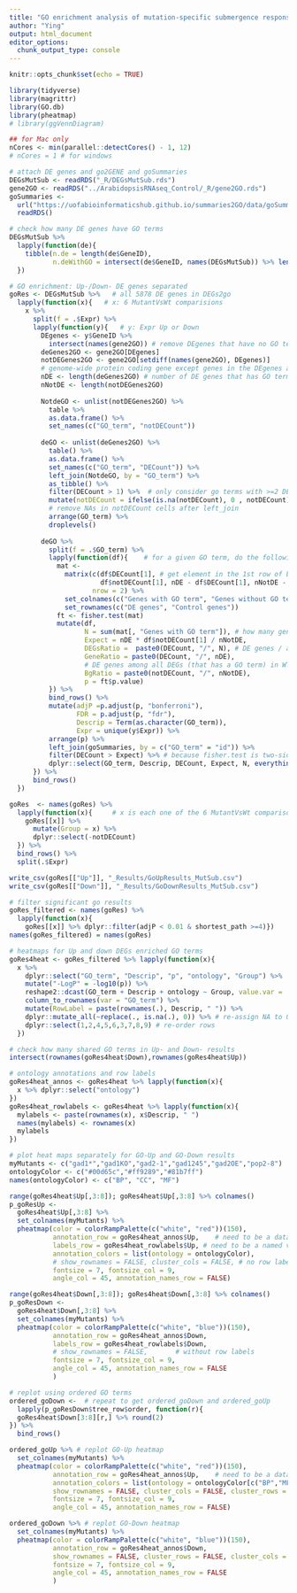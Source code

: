 ```yaml
---
title: "GO enrichment analysis of mutation-specific submergence response in GABA mutants"
author: "Ying"
output: html_document
editor_options: 
  chunk_output_type: console
---
```


```r
knitr::opts_chunk$set(echo = TRUE)
```

```r
library(tidyverse)
library(magrittr)
library(GO.db)
library(pheatmap)
# library(ggVennDiagram)

## for Mac only
nCores <- min(parallel::detectCores() - 1, 12)
# nCores = 1 # for windows
```

```r
# attach DE genes and go2GENE and goSummaries
DEGsMutSub <- readRDS("_R/DEGsMutSub.rds")
gene2GO <- readRDS("../ArabidopsisRNAseq_Control/_R/gene2GO.rds")
goSummaries <- 
  url("https://uofabioinformaticshub.github.io/summaries2GO/data/goSummaries.RDS") %>% 
  readRDS()

# check how many DE genes have GO terms
DEGsMutSub %>% 
  lapply(function(de){
    tibble(n.de = length(de$GeneID),
           n.deWithGO = intersect(de$GeneID, names(DEGsMutSub)) %>% length())
  })

# GO enrichment: Up-/Down- DE genes separated  
goRes <- DEGsMutSub %>%   # all 5878 DE genes in DEGs2go
  lapply(function(x){   # x: 6 MutantVsWt comparisions
    x %>% 
      split(f = .$Expr) %>% 
      lapply(function(y){   # y: Expr Up or Down
        DEgenes <- y$GeneID %>% 
          intersect(names(gene2GO)) # remove DEgenes that have no GO terms
        deGenes2GO <- gene2GO[DEgenes]
        notDEGenes2GO <- gene2GO[setdiff(names(gene2GO), DEgenes)]
        # genome-wide protein coding gene except genes in the DEgenes as background
        nDE <- length(deGenes2GO) # number of DE genes that has GO terms
        nNotDE <- length(notDEGenes2GO)
        
        NotdeGO <- unlist(notDEGenes2GO) %>% 
          table %>%  
          as.data.frame() %>% 
          set_names(c("GO_term", "notDECount"))
        
        deGO <- unlist(deGenes2GO) %>% 
          table() %>% 
          as.data.frame() %>% 
          set_names(c("GO_term", "DECount")) %>% 
          left_join(NotdeGO, by = "GO_term") %>% 
          as_tibble() %>% 
          filter(DECount > 1) %>%  # only consider go terms with >=2 DEgenes
          mutate(notDECount = ifelse(is.na(notDECount), 0 , notDECount)) %>% 
          # remove NAs in notDECount cells after left_join
          arrange(GO_term) %>% 
          droplevels()
        
        deGO %>% 
          split(f = .$GO_term) %>% 
          lapply(function(df){    # for a given GO term, do the following stats
            mat <- 
              matrix(c(df$DECount[1], # get element in the 1st row of both columns
                       df$notDECount[1], nDE - df$DECount[1], nNotDE - df$notDECount),
                     nrow = 2) %>% 
              set_colnames(c("Genes with GO term", "Genes without GO term")) %>% 
              set_rownames(c("DE genes", "Control genes"))
            ft <- fisher.test(mat)
            mutate(df,
                   N = sum(mat[, "Genes with GO term"]), # how many genes in that GO
                   Expect = nDE * df$notDECount[1] / nNotDE,
                   DEGsRatio =  paste0(DECount, "/", N), # DE genes / all genes in that GO
                   GeneRatio = paste0(DECount, "/", nDE),
                   # DE genes among all DEGs (that has a GO term) in WT/Mutant 
                   BgRatio = paste0(notDECount, "/", nNotDE),
                   p = ft$p.value)
          }) %>% 
          bind_rows() %>% 
          mutate(adjP =p.adjust(p, "bonferroni"),
                 FDR = p.adjust(p, "fdr"),
                 Descrip = Term(as.character(GO_term)),
                 Expr = unique(y$Expr)) %>% 
          arrange(p) %>% 
          left_join(goSummaries, by = c("GO_term" = "id")) %>% 
          filter(DECount > Expect) %>% # because fisher.test is two-sided
          dplyr::select(GO_term, Descrip, DECount, Expect, N, everything())
      }) %>% 
      bind_rows()
  })

goRes  <- names(goRes) %>%  
  lapply(function(x){     # x is each one of the 6 MutantVsWt comparisons
    goRes[[x]] %>% 
      mutate(Group = x) %>% 
      dplyr::select(-notDECount)
  }) %>% 
  bind_rows() %>% 
  split(.$Expr)

write_csv(goRes[["Up"]], "_Results/GoUpResults_MutSub.csv")
write_csv(goRes[["Down"]], "_Results/GoDownResults_MutSub.csv")

```

```r
# filter significant go results
goRes_filtered <- names(goRes) %>% 
  lapply(function(x){
    goRes[[x]] %>% dplyr::filter(adjP < 0.01 & shortest_path >=4)})
names(goRes_filtered) = names(goRes)

# heatmaps for Up and down DEGs enriched GO terms
goRes4heat <- goRes_filtered %>% lapply(function(x){
  x %>% 
    dplyr::select("GO_term", "Descrip", "p", "ontology", "Group") %>% 
    mutate("-LogP" = -log10(p)) %>% 
    reshape2::dcast(GO_term + Descrip + ontology ~ Group, value.var = '-LogP') %>%
    column_to_rownames(var = "GO_term") %>% 
    mutate(RowLabel = paste(rownames(.), Descrip, " ")) %>% 
    dplyr::mutate_all(~replace(., is.na(.), 0)) %>% # re-assign NA to 0
    dplyr::select(1,2,4,5,6,3,7,8,9) # re-order rows
  }) 

# check how many shared GO terms in Up- and Down- results
intersect(rownames(goRes4heat$Down),rownames(goRes4heat$Up))

# ontology annotations and row labels
goRes4heat_annos <- goRes4heat %>% lapply(function(x){
  x %>% dplyr::select("ontology")
})
goRes4heat_rowlabels <- goRes4heat %>% lapply(function(x){
  mylabels <- paste(rownames(x), x$Descrip, " ")
  names(mylabels) <- rownames(x)
  mylabels
})

# plot heat maps separately for GO-Up and GO-Down results
myMutants <- c("gad1*","gad1KO","gad2-1","gad1245","gad2OE","pop2-8")
ontologyColor <- c("#00d65c","#ff9289","#81b7ff")
names(ontologyColor) <- c("BP", "CC", "MF")

range(goRes4heat$Up[,3:8]); goRes4heat$Up[,3:8] %>% colnames()
p_goResUp <-
  goRes4heat$Up[,3:8] %>% 
  set_colnames(myMutants) %>% 
  pheatmap(color = colorRampPalette(c("white", "red"))(150),           
           annotation_row = goRes4heat_annos$Up,    # need to be a dataframe/list
           labels_row = goRes4heat_rowlabels$Up, # need to be a named vector
           annotation_colors = list(ontology = ontologyColor),
           # show_rownames = FALSE, cluster_cols = FALSE, # no row labels
           fontsize = 7, fontsize_col = 9,
           angle_col = 45, annotation_names_row = FALSE)

range(goRes4heat$Down[,3:8]); goRes4heat$Down[,3:8] %>% colnames()
p_goResDown <-
  goRes4heat$Down[,3:8] %>% 
  set_colnames(myMutants) %>% 
  pheatmap(color = colorRampPalette(c("white", "blue"))(150), 
           annotation_row = goRes4heat_annos$Down,
           labels_row = goRes4heat_rowlabels$Down,
           # show_rownames = FALSE,       # without row labels
           fontsize = 7, fontsize_col = 9,
           angle_col = 45, annotation_names_row = FALSE
           )

# replot using ordered GO terms
ordered_goDown <-  # repeat to get ordered_goDown and ordered_goUp
  lapply(p_goResDown$tree_row$order, function(r){
  goRes4heat$Down[3:8][r,] %>% round(2)
}) %>% 
  bind_rows()

ordered_goUp %>% # replot GO-Up heatmap
  set_colnames(myMutants) %>% 
  pheatmap(color = colorRampPalette(c("white", "red"))(150),           
           annotation_row = goRes4heat_annos$Up,    # need to be a dataframe/list
           annotation_colors = list(ontology = ontologyColor[c("BP","MF")]),
           show_rownames = FALSE, cluster_cols = FALSE, cluster_rows = FALSE, 
           fontsize = 7, fontsize_col = 9,
           angle_col = 45, annotation_names_row = FALSE)

ordered_goDown %>% # replot GO-Down heatmap
  set_colnames(myMutants) %>% 
  pheatmap(color = colorRampPalette(c("white", "blue"))(150), 
           annotation_row = goRes4heat_annos$Down,
           show_rownames = FALSE, cluster_rows = FALSE, cluster_cols = FALSE,       # without row labels
           fontsize = 7, fontsize_col = 9,
           angle_col = 45, annotation_names_row = FALSE
           )
```